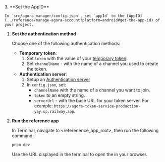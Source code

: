 <PlatformWrapper platform="web">
3. **Set the AppID**

    In `src/agora_manager/config.json`, set `appId` to the [AppID](../reference/manage-agora-account?platform=android#get-the-app-id) of your project.

1. **Set the authentication method**

    Choose one of the following authentication methods:

    - **Temporary token**:
        1. Set `token`  with the value of your [temporary token](../reference/manage-agora-account#generate-a-temporary-token).
        1. Set `channelName` - with the name of a channel you used to create the token.
    - **Authentication server**:
        1. Setup an [Authentication server](../get-started/authentication-workflow?platform#create-and-run-a-token-server)
        1. In `config.json`, set:
           - `channelName` with the name of a channel you want to join.
           - `token` to an empty string.
           - `serverUrl` - with the base URL for your token server. For example: `https://agora-token-service-production-yay.up.railway.app`.

1.  **Run the <Vpl k="NAME" /> reference app**

    In Terminal, navigate to \<referenence_app_root>, then run the following command:

      ```bash
      pnpm dev
      ```

      Use the URL displayed in the terminal to open the <Vpl k="CLIENT"/> in your browser.


</PlatformWrapper>
